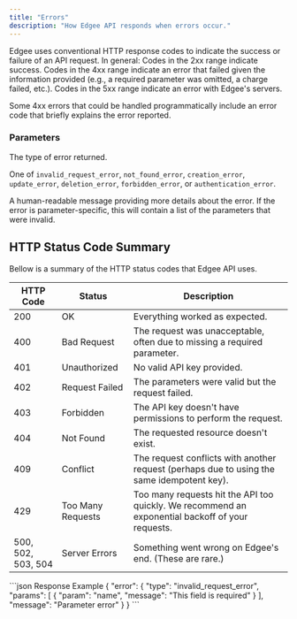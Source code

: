 ```yaml
---
title: "Errors"
description: "How Edgee API responds when errors occur."
---
```


Edgee uses conventional HTTP response codes to indicate the success or failure of an API request. 
In general: Codes in the 2xx range indicate success. 
Codes in the 4xx range indicate an error that failed given the information provided (e.g., a required parameter 
was omitted, a charge failed, etc.). 
Codes in the 5xx range indicate an error with Edgee's servers.

Some 4xx errors that could be handled programmatically include 
an error code that briefly explains the error reported.

### Parameters

<ResponseField name="type" type="string">
  The type of error returned. 
  
  One of <code>invalid_request_error</code>, <code>not_found_error</code>, <code>creation_error</code>,
  <code>update_error</code>, <code>deletion_error</code>, <code>forbidden_error</code>, or <code>authentication_error</code>.
</ResponseField>

<ResponseField name="message" type="string">
  A human-readable message providing more details about the error.
</ResponseField>

<ResponseField name="params" type="array">
  If the error is parameter-specific, this will contain a list of the parameters that were invalid.
</ResponseField>

## HTTP Status Code Summary

Bellow is a summary of the HTTP status codes that Edgee API uses.

| HTTP Code          | Status | Description |
| ------------------ | ------ | ----------- |
| 200                | OK	| Everything worked as expected. |
| 400                | Bad Request | The request was unacceptable, often due to missing a required parameter. |
| 401                | Unauthorized | No valid API key provided. |
| 402                | Request Failed | The parameters were valid but the request failed. |
| 403                | Forbidden | The API key doesn't have permissions to perform the request. |
| 404                | Not Found | The requested resource doesn't exist. |
| 409                | Conflict | The request conflicts with another request (perhaps due to using the same idempotent key). |
| 429                | Too Many Requests | Too many requests hit the API too quickly. We recommend an exponential backoff of your requests. |
| 500, 502, 503, 504 | Server Errors | Something went wrong on Edgee's end. (These are rare.) |

<ResponseExample>
```json Response Example
{
  "error": {
    "type": "invalid_request_error",
    "params": [
      {
        "param": "name",
        "message": "This field is required"
      }
    ],
    "message": "Parameter error"
  }
}
```
</ResponseExample>

<Snippet file="edgee-sdk.mdx"/>
